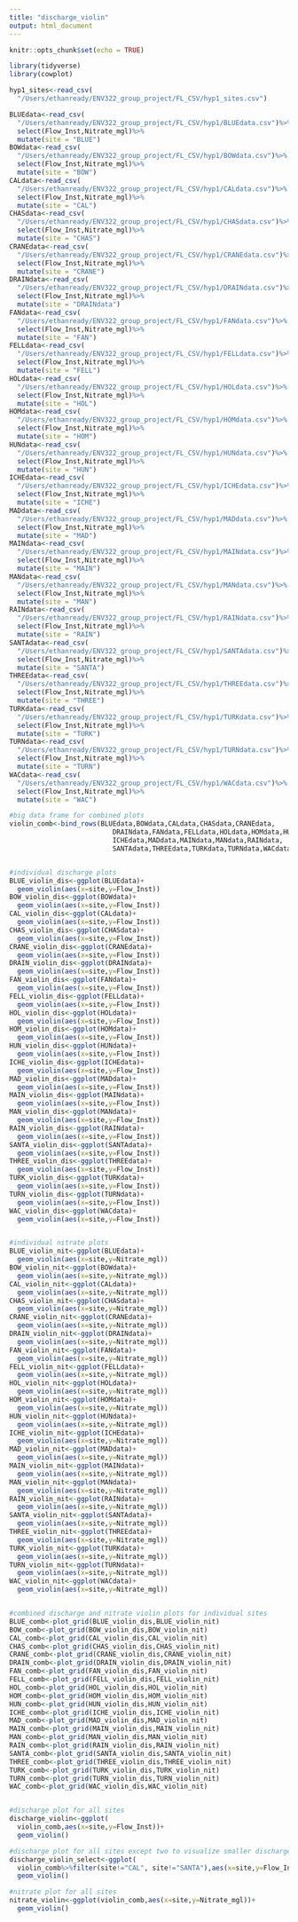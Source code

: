 ```yaml
---
title: "discharge_violin"
output: html_document
---
```


```r
knitr::opts_chunk$set(echo = TRUE)
```

```r
library(tidyverse)
library(cowplot)

hyp1_sites<-read_csv(
  "/Users/ethanready/ENV322_group_project/FL_CSV/hyp1_sites.csv")

BLUEdata<-read_csv(
  "/Users/ethanready/ENV322_group_project/FL_CSV/hyp1/BLUEdata.csv")%>%
  select(Flow_Inst,Nitrate_mgl)%>%
  mutate(site = "BLUE")
BOWdata<-read_csv(
  "/Users/ethanready/ENV322_group_project/FL_CSV/hyp1/BOWdata.csv")%>%
  select(Flow_Inst,Nitrate_mgl)%>%
  mutate(site = "BOW")
CALdata<-read_csv(
  "/Users/ethanready/ENV322_group_project/FL_CSV/hyp1/CALdata.csv")%>%
  select(Flow_Inst,Nitrate_mgl)%>%
  mutate(site = "CAL")
CHASdata<-read_csv(
  "/Users/ethanready/ENV322_group_project/FL_CSV/hyp1/CHASdata.csv")%>%
  select(Flow_Inst,Nitrate_mgl)%>%
  mutate(site = "CHAS")
CRANEdata<-read_csv(
  "/Users/ethanready/ENV322_group_project/FL_CSV/hyp1/CRANEdata.csv")%>%
  select(Flow_Inst,Nitrate_mgl)%>%
  mutate(site = "CRANE")
DRAINdata<-read_csv(
  "/Users/ethanready/ENV322_group_project/FL_CSV/hyp1/DRAINdata.csv")%>%
  select(Flow_Inst,Nitrate_mgl)%>%
  mutate(site = "DRAINdata")
FANdata<-read_csv(
  "/Users/ethanready/ENV322_group_project/FL_CSV/hyp1/FANdata.csv")%>%
  select(Flow_Inst,Nitrate_mgl)%>%
  mutate(site = "FAN")
FELLdata<-read_csv(
  "/Users/ethanready/ENV322_group_project/FL_CSV/hyp1/FELLdata.csv")%>%
  select(Flow_Inst,Nitrate_mgl)%>%
  mutate(site = "FELL")
HOLdata<-read_csv(
  "/Users/ethanready/ENV322_group_project/FL_CSV/hyp1/HOLdata.csv")%>%
  select(Flow_Inst,Nitrate_mgl)%>%
  mutate(site = "HOL")
HOMdata<-read_csv(
  "/Users/ethanready/ENV322_group_project/FL_CSV/hyp1/HOMdata.csv")%>%
  select(Flow_Inst,Nitrate_mgl)%>%
  mutate(site = "HOM")
HUNdata<-read_csv(
  "/Users/ethanready/ENV322_group_project/FL_CSV/hyp1/HUNdata.csv")%>%
  select(Flow_Inst,Nitrate_mgl)%>%
  mutate(site = "HUN")
ICHEdata<-read_csv(
  "/Users/ethanready/ENV322_group_project/FL_CSV/hyp1/ICHEdata.csv")%>%
  select(Flow_Inst,Nitrate_mgl)%>%
  mutate(site = "ICHE")
MADdata<-read_csv(
  "/Users/ethanready/ENV322_group_project/FL_CSV/hyp1/MADdata.csv")%>%
  select(Flow_Inst,Nitrate_mgl)%>%
  mutate(site = "MAD")
MAINdata<-read_csv(
  "/Users/ethanready/ENV322_group_project/FL_CSV/hyp1/MAINdata.csv")%>%
  select(Flow_Inst,Nitrate_mgl)%>%
  mutate(site = "MAIN")
MANdata<-read_csv(
  "/Users/ethanready/ENV322_group_project/FL_CSV/hyp1/MANdata.csv")%>%
  select(Flow_Inst,Nitrate_mgl)%>%
  mutate(site = "MAN")
RAINdata<-read_csv(
  "/Users/ethanready/ENV322_group_project/FL_CSV/hyp1/RAINdata.csv")%>%
  select(Flow_Inst,Nitrate_mgl)%>%
  mutate(site = "RAIN")
SANTAdata<-read_csv(
  "/Users/ethanready/ENV322_group_project/FL_CSV/hyp1/SANTAdata.csv")%>%
  select(Flow_Inst,Nitrate_mgl)%>%
  mutate(site = "SANTA")
THREEdata<-read_csv(
  "/Users/ethanready/ENV322_group_project/FL_CSV/hyp1/THREEdata.csv")%>%
  select(Flow_Inst,Nitrate_mgl)%>%
  mutate(site = "THREE")
TURKdata<-read_csv(
  "/Users/ethanready/ENV322_group_project/FL_CSV/hyp1/TURKdata.csv")%>%
  select(Flow_Inst,Nitrate_mgl)%>%
  mutate(site = "TURK")
TURNdata<-read_csv(
  "/Users/ethanready/ENV322_group_project/FL_CSV/hyp1/TURNdata.csv")%>%
  select(Flow_Inst,Nitrate_mgl)%>%
  mutate(site = "TURN")
WACdata<-read_csv(
  "/Users/ethanready/ENV322_group_project/FL_CSV/hyp1/WACdata.csv")%>%
  select(Flow_Inst,Nitrate_mgl)%>%
  mutate(site = "WAC")

#big data frame for combined plots
violin_comb<-bind_rows(BLUEdata,BOWdata,CALdata,CHASdata,CRANEdata,
                          DRAINdata,FANdata,FELLdata,HOLdata,HOMdata,HUNdata,
                          ICHEdata,MADdata,MAINdata,MANdata,RAINdata,
                          SANTAdata,THREEdata,TURKdata,TURNdata,WACdata)


#individual discharge plots
BLUE_violin_dis<-ggplot(BLUEdata)+
  geom_violin(aes(x=site,y=Flow_Inst))
BOW_violin_dis<-ggplot(BOWdata)+
  geom_violin(aes(x=site,y=Flow_Inst))
CAL_violin_dis<-ggplot(CALdata)+
  geom_violin(aes(x=site,y=Flow_Inst))
CHAS_violin_dis<-ggplot(CHASdata)+
  geom_violin(aes(x=site,y=Flow_Inst))
CRANE_violin_dis<-ggplot(CRANEdata)+
  geom_violin(aes(x=site,y=Flow_Inst))
DRAIN_violin_dis<-ggplot(DRAINdata)+
  geom_violin(aes(x=site,y=Flow_Inst))
FAN_violin_dis<-ggplot(FANdata)+
  geom_violin(aes(x=site,y=Flow_Inst))
FELL_violin_dis<-ggplot(FELLdata)+
  geom_violin(aes(x=site,y=Flow_Inst))
HOL_violin_dis<-ggplot(HOLdata)+
  geom_violin(aes(x=site,y=Flow_Inst))
HOM_violin_dis<-ggplot(HOMdata)+
  geom_violin(aes(x=site,y=Flow_Inst))
HUN_violin_dis<-ggplot(HUNdata)+
  geom_violin(aes(x=site,y=Flow_Inst))
ICHE_violin_dis<-ggplot(ICHEdata)+
  geom_violin(aes(x=site,y=Flow_Inst))
MAD_violin_dis<-ggplot(MADdata)+
  geom_violin(aes(x=site,y=Flow_Inst))
MAIN_violin_dis<-ggplot(MAINdata)+
  geom_violin(aes(x=site,y=Flow_Inst))
MAN_violin_dis<-ggplot(MANdata)+
  geom_violin(aes(x=site,y=Flow_Inst))
RAIN_violin_dis<-ggplot(RAINdata)+
  geom_violin(aes(x=site,y=Flow_Inst))
SANTA_violin_dis<-ggplot(SANTAdata)+
  geom_violin(aes(x=site,y=Flow_Inst))
THREE_violin_dis<-ggplot(THREEdata)+
  geom_violin(aes(x=site,y=Flow_Inst))
TURK_violin_dis<-ggplot(TURKdata)+
  geom_violin(aes(x=site,y=Flow_Inst))
TURN_violin_dis<-ggplot(TURNdata)+
  geom_violin(aes(x=site,y=Flow_Inst))
WAC_violin_dis<-ggplot(WACdata)+
  geom_violin(aes(x=site,y=Flow_Inst))


#individual nitrate plots
BLUE_violin_nit<-ggplot(BLUEdata)+
  geom_violin(aes(x=site,y=Nitrate_mgl))
BOW_violin_nit<-ggplot(BOWdata)+
  geom_violin(aes(x=site,y=Nitrate_mgl))
CAL_violin_nit<-ggplot(CALdata)+
  geom_violin(aes(x=site,y=Nitrate_mgl))
CHAS_violin_nit<-ggplot(CHASdata)+
  geom_violin(aes(x=site,y=Nitrate_mgl))
CRANE_violin_nit<-ggplot(CRANEdata)+
  geom_violin(aes(x=site,y=Nitrate_mgl))
DRAIN_violin_nit<-ggplot(DRAINdata)+
  geom_violin(aes(x=site,y=Nitrate_mgl))
FAN_violin_nit<-ggplot(FANdata)+
  geom_violin(aes(x=site,y=Nitrate_mgl))
FELL_violin_nit<-ggplot(FELLdata)+
  geom_violin(aes(x=site,y=Nitrate_mgl))
HOL_violin_nit<-ggplot(HOLdata)+
  geom_violin(aes(x=site,y=Nitrate_mgl))
HOM_violin_nit<-ggplot(HOMdata)+
  geom_violin(aes(x=site,y=Nitrate_mgl))
HUN_violin_nit<-ggplot(HUNdata)+
  geom_violin(aes(x=site,y=Nitrate_mgl))
ICHE_violin_nit<-ggplot(ICHEdata)+
  geom_violin(aes(x=site,y=Nitrate_mgl))
MAD_violin_nit<-ggplot(MADdata)+
  geom_violin(aes(x=site,y=Nitrate_mgl))
MAIN_violin_nit<-ggplot(MAINdata)+
  geom_violin(aes(x=site,y=Nitrate_mgl))
MAN_violin_nit<-ggplot(MANdata)+
  geom_violin(aes(x=site,y=Nitrate_mgl))
RAIN_violin_nit<-ggplot(RAINdata)+
  geom_violin(aes(x=site,y=Nitrate_mgl))
SANTA_violin_nit<-ggplot(SANTAdata)+
  geom_violin(aes(x=site,y=Nitrate_mgl))
THREE_violin_nit<-ggplot(THREEdata)+
  geom_violin(aes(x=site,y=Nitrate_mgl))
TURK_violin_nit<-ggplot(TURKdata)+
  geom_violin(aes(x=site,y=Nitrate_mgl))
TURN_violin_nit<-ggplot(TURNdata)+
  geom_violin(aes(x=site,y=Nitrate_mgl))
WAC_violin_nit<-ggplot(WACdata)+
  geom_violin(aes(x=site,y=Nitrate_mgl))


#combined discharge and nitrate violin plots for individual sites
BLUE_comb<-plot_grid(BLUE_violin_dis,BLUE_violin_nit)
BOW_comb<-plot_grid(BOW_violin_dis,BOW_violin_nit)
CAL_comb<-plot_grid(CAL_violin_dis,CAL_violin_nit)
CHAS_comb<-plot_grid(CHAS_violin_dis,CHAS_violin_nit)
CRANE_comb<-plot_grid(CRANE_violin_dis,CRANE_violin_nit)
DRAIN_comb<-plot_grid(DRAIN_violin_dis,DRAIN_violin_nit)
FAN_comb<-plot_grid(FAN_violin_dis,FAN_violin_nit)
FELL_comb<-plot_grid(FELL_violin_dis,FELL_violin_nit)
HOL_comb<-plot_grid(HOL_violin_dis,HOL_violin_nit)
HOM_comb<-plot_grid(HOM_violin_dis,HOM_violin_nit)
HUN_comb<-plot_grid(HUN_violin_dis,HUN_violin_nit)
ICHE_comb<-plot_grid(ICHE_violin_dis,ICHE_violin_nit)
MAD_comb<-plot_grid(MAD_violin_dis,MAD_violin_nit)
MAIN_comb<-plot_grid(MAIN_violin_dis,MAIN_violin_nit)
MAN_comb<-plot_grid(MAN_violin_dis,MAN_violin_nit)
RAIN_comb<-plot_grid(RAIN_violin_dis,RAIN_violin_nit)
SANTA_comb<-plot_grid(SANTA_violin_dis,SANTA_violin_nit)
THREE_comb<-plot_grid(THREE_violin_dis,THREE_violin_nit)
TURK_comb<-plot_grid(TURK_violin_dis,TURK_violin_nit)
TURN_comb<-plot_grid(TURN_violin_dis,TURN_violin_nit)
WAC_comb<-plot_grid(WAC_violin_dis,WAC_violin_nit)


#discharge plot for all sites
discharge_violin<-ggplot(
  violin_comb,aes(x=site,y=Flow_Inst))+
  geom_violin()

#discharge plot for all sites except two to visualize smaller discharges
discharge_violin_select<-ggplot(
  violin_comb%>%filter(site!="CAL", site!="SANTA"),aes(x=site,y=Flow_Inst))+
  geom_violin()

#nitrate plot for all sites
nitrate_violin<-ggplot(violin_comb,aes(x=site,y=Nitrate_mgl))+
  geom_violin()

```

